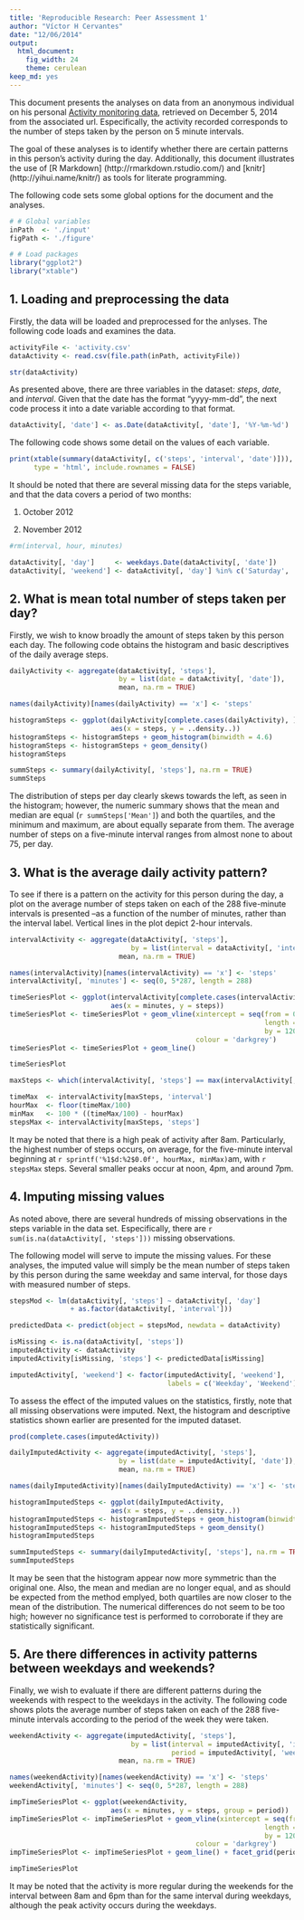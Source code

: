 ```yaml
---
title: 'Reproducible Research: Peer Assessment 1'
author: "Víctor H Cervantes"
date: "12/06/2014"
output:
  html_document:
    fig_width: 24
    theme: cerulean
keep_md: yes
---
```


This document presents the analyses on data from an anonymous individual on his personal [Activity monitoring data](https://d396qusza40orc.cloudfront.net/repdata%2Fdata%2Factivity.zip), retrieved on December 5, 2014 from the associated url. Especifically, the activity recorded corresponds to the number of steps taken by the person on 5 minute intervals.

The goal of these analyses is to identify whether there are certain patterns in this person's activity during the day. Additionally, this document illustrates the use of [R Markdown] (http://rmarkdown.rstudio.com/) and [knitr] (http://yihui.name/knitr/) as tools for literate programming.

The following code sets some global options for the document and the analyses.
```r
# # Global variables
inPath  <- './input'
figPath <- './figure'

# # Load packages
library("ggplot2")
library("xtable")
```


## 1. Loading and preprocessing the data
Firstly, the data will be loaded and preprocessed for the anlyses. The following code loads and examines the data.
```r
activityFile <- 'activity.csv'
dataActivity <- read.csv(file.path(inPath, activityFile))

str(dataActivity)
```

As presented above, there are three variables in the dataset: *steps*, *date*, and *interval*.
Given that the date has the format "yyyy-mm-dd", the next code process it into a date variable according to that format.

```r
dataActivity[, 'date'] <- as.Date(dataActivity[, 'date'], '%Y-%m-%d')
```

The following code shows some detail on the values of each variable.

```r
print(xtable(summary(dataActivity[, c('steps', 'interval', 'date')])),
      type = 'html', include.rownames = FALSE)
```

It should be noted that there are several missing data for the steps variable, and that the data covers a period of two months:

1. October 2012

2. November 2012

```r
#rm(interval, hour, minutes)
```

```r
dataActivity[, 'day']     <- weekdays.Date(dataActivity[, 'date'])
dataActivity[, 'weekend'] <- dataActivity[, 'day'] %in% c('Saturday', 'Sunday')
```


## 2. What is mean total number of steps taken per day?

Firstly, we wish to know broadly the amount of steps taken by this person each day. The following code obtains the histogram and basic descriptives of the daily average steps.

```r
dailyActivity <- aggregate(dataActivity[, 'steps'],
                           by = list(date = dataActivity[, 'date']),
                           mean, na.rm = TRUE)

names(dailyActivity)[names(dailyActivity) == 'x'] <- 'steps'

histogramSteps <- ggplot(dailyActivity[complete.cases(dailyActivity), ],
                         aes(x = steps, y = ..density..))
histogramSteps <- histogramSteps + geom_histogram(binwidth = 4.6)
histogramSteps <- histogramSteps + geom_density()
histogramSteps

summSteps <- summary(dailyActivity[, 'steps'], na.rm = TRUE)
summSteps
```

The distribution of steps per day clearly skews towards the left, as seen in the histogram; however, the numeric summary shows that the mean and median are equal (`r summSteps['Mean']`) and both the quartiles, and the minimum and maximum, are about equally separate from them. The average number of steps on a five-minute interval ranges from almost none to about 75, per day.


## 3. What is the average daily activity pattern?

To see if there is a pattern on the activity for this person during the day, a plot on the average number of steps taken on each of the 288 five-minute intervals is presented --as a function of the number of minutes, rather than the interval label.
Vertical lines in the plot depict 2-hour intervals.

```r
intervalActivity <- aggregate(dataActivity[, 'steps'],
                              by = list(interval = dataActivity[, 'interval']),
                           mean, na.rm = TRUE)

names(intervalActivity)[names(intervalActivity) == 'x'] <- 'steps'
intervalActivity[, 'minutes'] <- seq(0, 5*287, length = 288)

timeSeriesPlot <- ggplot(intervalActivity[complete.cases(intervalActivity), ],
                         aes(x = minutes, y = steps))
timeSeriesPlot <- timeSeriesPlot + geom_vline(xintercept = seq(from = 0,
                                                               length = 12,
                                                               by = 120),
                                              colour = 'darkgrey')
timeSeriesPlot <- timeSeriesPlot + geom_line()

timeSeriesPlot

maxSteps <- which(intervalActivity[, 'steps'] == max(intervalActivity[, 'steps']))

timeMax  <- intervalActivity[maxSteps, 'interval']
hourMax  <- floor(timeMax/100)
minMax   <- 100 * ((timeMax/100) - hourMax)
stepsMax <- intervalActivity[maxSteps, 'steps']
```

It may be noted that there is a high peak of activity after 8am. Particularly, the highest number of steps occurs, on average, for the five-minute interval beginning at `r sprintf('%1$d:%2$0.0f', hourMax, minMax)`am, with `r stepsMax` steps.
Several smaller peaks occur at noon, 4pm, and around 7pm.

## 4. Imputing missing values
As noted above, there are several hundreds of missing observations in the steps variable in the data set.
Especifically, there are `r sum(is.na(dataActivity[, 'steps']))` missing observations.

The following model will serve to impute the missing values.
For these analyses, the imputed value will simply be the mean number of steps taken by this person during the same weekday and same interval, for those days with measured number of steps.

```r
stepsMod <- lm(dataActivity[, 'steps'] ~ dataActivity[, 'day']
               + as.factor(dataActivity[, 'interval']))

predictedData <- predict(object = stepsMod, newdata = dataActivity)

isMissing <- is.na(dataActivity[, 'steps'])
imputedActivity <- dataActivity
imputedActivity[isMissing, 'steps'] <- predictedData[isMissing]

imputedActivity[, 'weekend'] <- factor(imputedActivity[, 'weekend'],
                                       labels = c('Weekday', 'Weekend'))
```


To assess the effect of the imputed values on the statistics, firstly, note that all missing observations were imputed.
Next, the histogram and descriptive statistics shown earlier are presented for the imputed dataset.

```r
prod(complete.cases(imputedActivity))

dailyImputedActivity <- aggregate(imputedActivity[, 'steps'],
                           by = list(date = imputedActivity[, 'date']),
                           mean, na.rm = TRUE)

names(dailyImputedActivity)[names(dailyImputedActivity) == 'x'] <- 'steps'

histogramImputedSteps <- ggplot(dailyImputedActivity,
                         aes(x = steps, y = ..density..))
histogramImputedSteps <- histogramImputedSteps + geom_histogram(binwidth = 4.6)
histogramImputedSteps <- histogramImputedSteps + geom_density()
histogramImputedSteps

summImputedSteps <- summary(dailyImputedActivity[, 'steps'], na.rm = TRUE)
summImputedSteps
```

It may be seen that the histogram appear now more symmetric than the original one. Also, the mean and median are no longer equal, and as should be expected from the method emplyed, both quartiles are now closer to the mean of the distribution. The numerical differences do not seem to be too high; however no significance test is performed to corroborate if they are statistically
significant.

## 5. Are there differences in activity patterns between weekdays and weekends?
Finally, we wish to evaluate if there are different patterns during the weekends with respect to the weekdays in the activity.
The following code shows plots the average number of steps taken on each of the 288 five-minute intervals according to the period of the week they were taken.

```r
weekendActivity <- aggregate(imputedActivity[, 'steps'],
                              by = list(interval = imputedActivity[, 'interval'],
                                        period = imputedActivity[, 'weekend']),
                           mean, na.rm = TRUE)

names(weekendActivity)[names(weekendActivity) == 'x'] <- 'steps'
weekendActivity[, 'minutes'] <- seq(0, 5*287, length = 288)

impTimeSeriesPlot <- ggplot(weekendActivity,
                         aes(x = minutes, y = steps, group = period))
impTimeSeriesPlot <- impTimeSeriesPlot + geom_vline(xintercept = seq(from = 0,
                                                               length = 12,
                                                               by = 120),
                                              colour = 'darkgrey')
impTimeSeriesPlot <- impTimeSeriesPlot + geom_line() + facet_grid(period ~ .)

impTimeSeriesPlot
```

It may be noted that the activity is more regular during the weekends for the interval between 8am and 6pm than for the same interval during weekdays, although the peak activity occurs during the weekdays.
